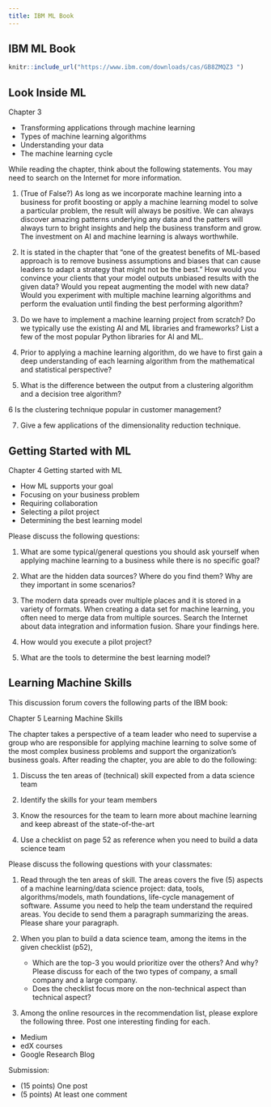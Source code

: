 ```yaml
---
title: IBM ML Book
---
```


## IBM ML Book

```r
knitr::include_url("https://www.ibm.com/downloads/cas/GB8ZMQZ3 ")
```

## Look Inside ML

Chapter 3

-   Transforming applications through machine learning
-   Types of machine learning algorithms
-   Understanding your data
-   The machine learning cycle

While reading the chapter, think about the following statements. You may need to search on the Internet for more information.

1.  (True of False?) As long as we incorporate machine learning into a business for profit boosting or apply a machine learning model to solve a particular problem, the result will always be positive. We can always discover amazing patterns underlying any data and the patters will always turn to bright insights and help the business transform and grow. The investment on AI and machine learning is always worthwhile.

2.  It is stated in the chapter that "one of the greatest benefits of ML-based approach is to remove business assumptions and biases that can cause leaders to adapt a strategy that might not be the best." How would you convince your clients that your model outputs unbiased results with the given data? Would you repeat augmenting the model with new data? Would you experiment with multiple machine learning algorithms and perform the evaluation until finding the best performing algorithm?

3.  Do we have to implement a machine learning project from scratch? Do we typically use the existing AI and ML libraries and frameworks? List a few of the most popular Python libraries for AI and ML.

4.  Prior to applying a machine learning algorithm, do we have to first gain a deep understanding of each learning algorithm from the mathematical and statistical perspective?

5.  What is the difference between the output from a clustering algorithm and a decision tree algorithm?

6 Is the clustering technique popular in customer management?

7.  Give a few applications of the dimensionality reduction technique.

## Getting Started with ML

Chapter 4 Getting started with ML

-   How ML supports your goal
-   Focusing on your business problem
-   Requiring collaboration
-   Selecting a pilot project
-   Determining the best learning model

Please discuss the following questions:

1.  What are some typical/general questions you should ask yourself when applying machine learning to a business while there is no specific goal?

2.  What are the hidden data sources? Where do you find them? Why are they important in some scenarios?

3.  The modern data spreads over multiple places and it is stored in a variety of formats. When creating a data set for machine learning, you often need to merge data from multiple sources. Search the Internet about data integration and information fusion. Share your findings here.

4.  How would you execute a pilot project?

5.  What are the tools to determine the best learning model?

## Learning Machine Skills

This discussion forum covers the following parts of the IBM book:

Chapter 5 Learning Machine Skills

The chapter takes a perspective of a team leader who need to supervise a group who are responsible for applying machine learning to solve some of the most complex business problems and support the organization's business goals. After reading the chapter, you are able to do the following:

1.  Discuss the ten areas of (technical) skill expected from a data science team

2.  Identify the skills for your team members

3.  Know the resources for the team to learn more about machine learning and keep abreast of the state-of-the-art

4.  Use a checklist on page 52 as reference when you need to build a data science team

Please discuss the following questions with your classmates:

1.  Read through the ten areas of skill. The areas covers the five (5) aspects of a machine learning/data science project: data, tools, algorithms/models, math foundations, life-cycle management of software. Assume you need to help the team understand the required areas. You decide to send them a paragraph summarizing the areas. Please share your paragraph.

2.  When you plan to build a data science team, among the items in the given checklist (p52),

    -   Which are the top-3 you would prioritize over the others? And why? Please discuss for each of the two types of company, a small company and a large company.
    -   Does the checklist focus more on the non-technical aspect than technical aspect?

3.  Among the online resources in the recommendation list, please explore the following three. Post one interesting finding for each.

-   Medium
-   edX courses
-   Google Research Blog

Submission:

-   (15 points) One post
-   (5 points) At least one comment
